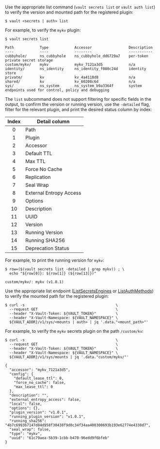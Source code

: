 <Tabs>

<Tab heading="CLI" group="cli">

Use the appropriate list command (`vault secrets list` or `vault auth list`)
to verify the version and mounted path for the registered plugin:

```shell-session
$ vault <secrets | auth> list
```

For example, to verify the `mykv` plugin:

<CodeBlockConfig hideClipboard="true" highlight="6">

```shell-session
$ vault secrets list

Path            Type            Accessor                 Description
----            ----            --------                 -----------
cubbyhole/      ns_cubbyhole    ns_cubbyhole_dd6729a7    per-token private secret storage
custom/mykv/    mykv            mykv_7121a3d5            n/a
identity/       ns_identity     ns_identity_f000c24d     identity store
private/        kv              kv_4a4118d8              n/a
shared/         kv              kv_60208c6d              n/a
sys/            ns_system       ns_system_b9a3364f       system endpoints used for control, policy and debugging
```

</CodeBlockConfig>

The `list` subcommand does not support filtering for specific fields in the
output, to confirm the version or running version, use the `-detailed` flag,
filter for the relevant plugin, and print the desired status column by index:

Index  | Detail column
:----: | -------------
0      | Path
1      | Plugin
2      | Accessor
3      | Default TTL
4      | Max TTL
5      | Force No Cache
6      | Replication
7      | Seal Wrap
8      | External Entropy Access
9      | Options
10     | Description
11     | UUID
12     | Version
13     | Running Version
14     | Running SHA256
15     | Deprecation Status

For example, to print the running version for `mykv`:

```shell-session
$ row=($(vault secrets list -detailed | grep mykv)) ; \
  echo "${row[0]}: ${row[1]} (${row[13]})"

custom/mykv/: mykv (v1.0.1)
```

</Tab>

<Tab heading="API" group="api">

Use the appropriate list endpoint
([ListSecretsEngines](/vault/api-docs/system/mounts#enable-secrets-engine) or
[ListAuthMethods](/vault/api-docs/system/auth#enable-auth-method))
to verify the mounted path for the registered plugin:

```shell-session
$ curl -s                                          \
  --request GET                                    \
  --header "X-Vault-Token: ${VAULT_TOKEN}"         \
  --header "X-Vault-Namespace: ${VAULT_NAMESPACE}" \
  ${VAULT_ADDR}/v1/sys/<mounts | auth> | jq '.data."<mount_path>"'
```

For example, to verify the `mykv` secrets plugin on the path `/custom/kv`:

<CodeBlockConfig hideClipboard="true">

```shell-session
$ curl -s                                          \
  --request GET                                    \
  --header "X-Vault-Token: ${VAULT_TOKEN}"         \
  --header "X-Vault-Namespace: ${VAULT_NAMESPACE}" \
  ${VAULT_ADDR}/v1/sys/mounts | jq '.data."custom/mykv/"'

{
  "accessor": "mykv_7121a3d5",
  "config": {
    "default_lease_ttl": 0,
    "force_no_cache": false,
    "max_lease_ttl": 0
  },
  "description": "",
  "external_entropy_access": false,
  "local": false,
  "options": {},
  "plugin_version": "v1.0.1",
  "running_plugin_version": "v1.0.1",
  "running_sha256": "4b7c6993b7147d84d958f30438f9d0c34f34aa400300693b193e62774e4338d7",
  "seal_wrap": false,
  "type": "mykv",
  "uuid": "61c79aea-5b39-1cbb-b470-96edd9f6bfeb"
}
```

</CodeBlockConfig>

</Tab>

</Tabs>